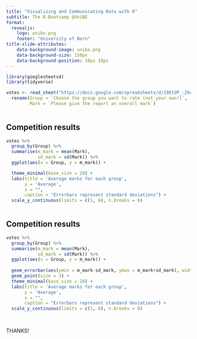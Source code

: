 ```yaml
---
title: "Visualizing and Communicating Data with R"
subtitle: The R-Bootcamp @UniBE
format: 
  revealjs:
    logo: unibe.png
    footer: "University of Bern"
title-slide-attributes:
    data-background-image: unibe.png
    data-background-size: 150px
    data-background-position: 10px 10px
---
```


```r
library(googlesheets4)
library(tidyverse)

votes <- read_sheet("https://docs.google.com/spreadsheets/d/19EtOP_-2kuPFNIndi1IiVvj7dPKWuyfKJiULMGudXL0/edit?usp=sharing") %>%
  rename(Group = `Choose the group you want to rate (not your own!)`,
         Mark = `Please give the report an overall mark`)
           
```

## Competition results

```r
votes %>%
  group_by(Group) %>%
  summarise(m_mark = mean(Mark),
            sd_mark = sd(Mark)) %>%
  ggplot(aes(x = Group, y = m_mark)) +

  theme_minimal(base_size = 20) +
  labs(title = 'Average marks for each group',
       y = 'Average',
       x = "",
       caption = "Errorbars represent standard deviations") +
  scale_y_continuous(limits = c(1, 6), n.breaks = 6)
 
```

## Competition results

```r
votes %>%
  group_by(Group) %>%
  summarise(m_mark = mean(Mark),
            sd_mark = sd(Mark)) %>%
  ggplot(aes(x = Group, y = m_mark)) +
  
  geom_errorbar(aes(ymin = m_mark-sd_mark, ymax = m_mark+sd_mark), width = .2, color = 'darkgrey') +
  geom_point(size = 3) +
  theme_minimal(base_size = 20) +
  labs(title = 'Average marks for each group',
       y = 'Average',
       x = "",
       caption = "Errorbars represent standard deviations") +
  scale_y_continuous(limits = c(1, 6), n.breaks = 6)
 
```

## {.center}
::: {.r-fit-text}
THANKS!
:::


